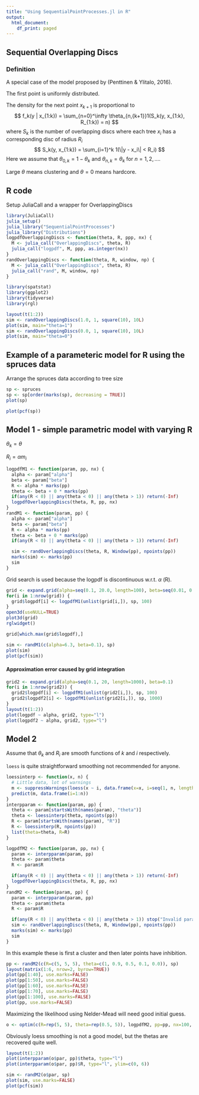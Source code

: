 ```yaml
---
title: "Using SequentialPointProcesses.jl in R"
output:
  html_document:
    df_print: paged
---
```



## Sequential Overlapping Discs

### Definition

A special case of the model proposed by (Penttinen & Ylitalo, 2016).

The first point is uniformly distributed.

The density for the next point $x_{k+1}$ is proportional to
$$
f_k(y | x_{1:k}) = \sum_{n=0}^\infty \theta_{n,{k+1}}1(S_k(y, x_{1:k}, R_{1:k}) = n)
$$
where
$S_k$ is the number of overlapping discs where each tree $x_i$ has a corresponding disc of radius $R_i$
$$
S_k(y, x_{1:k}) = \sum_{i=1}^k 1(\|y - x_i\| < R_i)
$$
Here we assume that $\theta_{0,k} = 1-\theta_k$ and $\theta_{n,k} = \theta_k$ for $n = 1,2,\dots$.

Large $\theta$ means clustering and $\theta=0$ means hardcore.

## R code

Setup JuliaCall and a wrapper for OverlappingDiscs
```r
library(JuliaCall)
julia_setup()
julia_library("SequentialPointProcesses")
julia_library("Distributions")
logpdfOverlappingDiscs <- function(theta, R, ppp, nx) {
  M <- julia_call("OverlappingDiscs", theta, R)
  julia_call("logpdf", M, ppp, as.integer(nx))
}
randOverlappingDiscs <- function(theta, R, window, np) {
  M <- julia_call("OverlappingDiscs", theta, R)
  julia_call("rand", M, window, np)
}
```
```r
library(spatstat)
library(ggplot2)
library(tidyverse)
library(rgl)
```

```r
layout(t(1:2))
sim <- randOverlappingDiscs(1.0, 1, square(10), 10L)
plot(sim, main="theta=1")
sim <- randOverlappingDiscs(0.0, 1, square(10), 10L)
plot(sim, main="theta=0")
```

## Example of a parameteric model for R using the spruces data

Arrange the spruces data according to tree size
```r
sp <- spruces
sp <- sp[order(marks(sp), decreasing = TRUE)]
plot(sp)
```
```r
plot(pcf(sp))
```



## Model 1 - simple parametric model with varying R

$\theta_k = \theta$

$R_i = \alpha m_i$
```r
logpdfM1 <- function(param, pp, nx) {
  alpha <- param["alpha"]
  beta <- param["beta"]
  R <- alpha * marks(pp)
  theta <- beta + 0 * marks(pp)
  if(any(R < 0) || any(theta < 0) || any(theta > 1)) return(-Inf)
  logpdfOverlappingDiscs(theta, R, pp, nx)
}
randM1 <- function(param, pp) {
  alpha <- param["alpha"]
  beta <- param["beta"]
  R <- alpha * marks(pp)
  theta <- beta + 0 * marks(pp)
  if(any(R < 0) || any(theta < 0) || any(theta > 1)) return(-Inf)

  sim <- randOverlappingDiscs(theta, R, Window(pp), npoints(pp))
  marks(sim) <- marks(pp)
  sim
}
```

Grid search is used because the logpdf is discontinuous w.r.t. $\alpha$ (R).

```r
grid <- expand.grid(alpha=seq(0.1, 20.0, length=100), beta=seq(0.01, 0.99, length=100))
for(i in 1:nrow(grid)) {
  grid$logpdf[i] <- logpdfM1(unlist(grid[i,]), sp, 100)
}
open3d(useNULL=TRUE)
plot3d(grid)
rglwidget()
```
```r
grid[which.max(grid$logpdf),]
```

```r
sim <- randM1(c(alpha=6.3, beta=0.1), sp)
plot(sim)
plot(pcf(sim))
```

#### Approximation error caused by grid integration
```r
grid2 <- expand.grid(alpha=seq(0.1, 20, length=1000), beta=0.1)
for(i in 1:nrow(grid2)) {
  grid2$logpdf[i] <- logpdfM1(unlist(grid2[i,]), sp, 100)
  grid2$logpdf2[i] <- logpdfM1(unlist(grid2[i,]), sp, 1000)
}
layout(t(1:2))
plot(logpdf ~ alpha, grid2, type="l")
plot(logpdf2 ~ alpha, grid2, type="l")
```


## Model 2

Assume that $\theta_k$ and $R_i$ are smooth functions of $k$ and $i$ respectively.

`loess` is quite straightforward smoothing not recommended for anyone.

```r
loessinterp <- function(x, n) {
  # Little data, lot of warnings
  m <- suppressWarnings(loess(x ~ i, data.frame(x=x, i=seq(1, n, length=length(x)))))
  predict(m, data.frame(i=1:n))
}
interpparam <- function(param, pp) {
  theta <- param[startsWith(names(param), "theta")]
  theta <- loessinterp(theta, npoints(pp))
  R <- param[startsWith(names(param), "R")]
  R <- loessinterp(R, npoints(pp))
  list(theta=theta, R=R)
}

logpdfM2 <- function(param, pp, nx) {
  param <- interpparam(param, pp)
  theta <- param$theta
  R <- param$R

  if(any(R < 0) || any(theta < 0) || any(theta > 1)) return(-Inf)
  logpdfOverlappingDiscs(theta, R, pp, nx)
}
randM2 <- function(param, pp) {
  param <- interpparam(param, pp)
  theta <- param$theta
  R <- param$R

  if(any(R < 0) || any(theta < 0) || any(theta > 1)) stop("Invalid parameters")
  sim <- randOverlappingDiscs(theta, R, Window(pp), npoints(pp))
  marks(sim) <- marks(pp)
  sim
}

```

In this example these is first a cluster and then later points have inhibition.
```r
pp <- randM2(c(R=c(5, 5, 5), theta=c(1, 0.9, 0.5, 0.1, 0.0)), sp)
layout(matrix(1:6, nrow=2, byrow=TRUE))
plot(pp[1:40], use.marks=FALSE)
plot(pp[1:50], use.marks=FALSE)
plot(pp[1:60], use.marks=FALSE)
plot(pp[1:70], use.marks=FALSE)
plot(pp[1:100], use.marks=FALSE)
plot(pp, use.marks=FALSE)
```

Maximizing the likelihood using Nelder-Mead will need good initial guess.
```r
o <- optim(c(R=rep(5, 5), theta=rep(0.5, 5)), logpdfM2, pp=pp, nx=100, control=list(fnscale=-1, maxit=10000))
```
Obviously loess smoothing is not a good model, but the thetas are recovered quite well.
```r
layout(t(1:2))
plot(interpparam(o$par, pp)$theta, type="l")
plot(interpparam(o$par, pp)$R, type="l", ylim=c(0, 6))
```

```r
sim <- randM2(o$par, sp)
plot(sim, use.marks=FALSE)
plot(pcf(sim))
```


